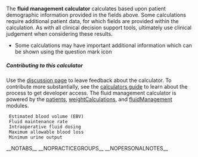 <calculatormodule id="fluidManagement" />
<calculatordescription>The '''fluid management calculator''' calculates based upon patient demographic information provided in the fields above. Some calculations require additional patient data, for which fields are provided within the calculation. As with all clinical decision support tools, ultimately use clinical judgement when considering these results.
* Some calculations may have important additional information which can be shown using the question mark icon
===== Contributing to this calculator =====
Use the [[{{TALKPAGENAME}}|discussion page]] to leave feedback about the calculator. To contribute more substantially, see the [[WikiAnesthesia:Calculators guide|calculators guide]] to learn about the process to get developer access.
The fluid management calculator is powered by the [[MediaWiki:Gadget-calculator-patients-core.js|patients]], [[MediaWiki:Gadget-calculator-patients-weightCalculations.js|weightCalculations]], and [[MediaWiki:Gadget-calculator-fluidManagement.js|fluidManagement]] modules.
</calculatordescription>
<calculatorsearch search-placeholder="Search &quot;ABL&quot; or &quot;Allowable blood loss&quot; or &quot;Min UOP&quot;" />
<calculationcategory id="fluidManagement" title="Fluid management">
  <calculation id="ebv">Estimated blood volume (EBV)</calculation>
  <calculation id="fluidMaintenanceRate">Fluid maintenance rate</calculation>
  <calculation id="intraopFluids">Intraoperative fluid dosing</calculation>
  <calculation id="maxAbl">Maximum allowable blood loss</calculation>
  <calculation id="minUop">Minimum urine output</calculation>
</calculationcategory>

__NOTABS__
__NOPRACTICEGROUPS__
__NOPERSONALNOTES__